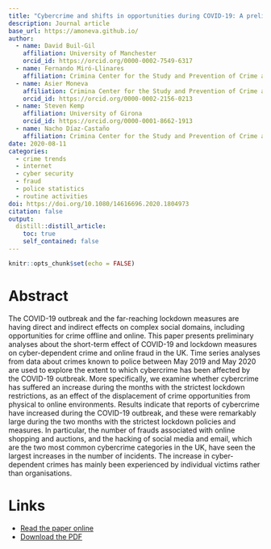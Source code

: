 ```yaml
---
title: "Cybercrime and shifts in opportunities during COVID-19: A preliminary analysis in the UK"
description: Journal article
base_url: https://amoneva.github.io/
author:
  - name: David Buil-Gil
    affiliation: University of Manchester
    orcid_id: https://orcid.org/0000-0002-7549-6317
  - name: Fernando Miró-Llinares
    affiliation: Crimina Center for the Study and Prevention of Crime at Miguel Hernandez University
  - name: Asier Moneva
    affiliation: Crimina Center for the Study and Prevention of Crime at Miguel Hernandez University
    orcid_id: https://orcid.org/0000-0002-2156-0213
  - name: Steven Kemp
    affiliation: University of Girona 
    orcid_id: https://orcid.org/0000-0001-8662-1913
  - name: Nacho Díaz-Castaño
    affiliation: Crimina Center for the Study and Prevention of Crime at Miguel Hernandez University
date: 2020-08-11
categories:
  - crime trends
  - internet
  - cyber security
  - fraud
  - police statistics
  - routine activities
doi: https://doi.org/10.1080/14616696.2020.1804973
citation: false
output:
  distill::distill_article:
    toc: true
    self_contained: false
---
```


```r
knitr::opts_chunk$set(echo = FALSE)
```

# Abstract

The COVID-19 outbreak and the far-reaching lockdown measures are having direct and indirect effects on complex social domains, including opportunities for crime offline and online. This paper presents preliminary analyses about the short-term effect of COVID-19 and lockdown measures on cyber-dependent crime and online fraud in the UK. Time series analyses from data about crimes known to police between May 2019 and May 2020 are used to explore the extent to which cybercrime has been affected by the COVID-19 outbreak. More specifically, we examine whether cybercrime has suffered an increase during the months with the strictest lockdown restrictions, as an effect of the displacement of crime opportunities from physical to online environments. Results indicate that reports of cybercrime have increased during the COVID-19 outbreak, and these were remarkably large during the two months with the strictest lockdown policies and measures. In particular, the number of frauds associated with online shopping and auctions, and the hacking of social media and email, which are the two most common cybercrime categories in the UK, have seen the largest increases in the number of incidents. The increase in cyber-dependent crimes has mainly been experienced by individual victims rather than organisations.

# Links

-   [Read the paper online](https://www.tandfonline.com/doi/full/10.1080/14616696.2020.1804973)
-   [Download the PDF](builgil_2020_cybercrime_and_shifts_in_opportunities.pdf)

